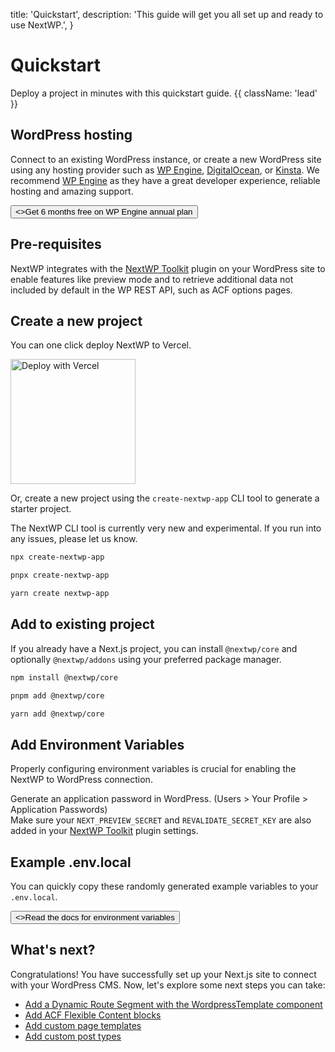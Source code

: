 
  title: 'Quickstart',
  description: 'This guide will get you all set up and ready to use NextWP.',
}

# Quickstart

Deploy a project in minutes with this quickstart guide. {{ className: 'lead' }}

## WordPress hosting

Connect to an existing WordPress instance, or create a new WordPress site using any hosting provider such as [WP Engine](https://shareasale.com/r.cfm?b=2464329&u=4056293&m=41388&urllink=&afftrack=), [DigitalOcean](https://m.do.co/c/8c72c601817b), or [Kinsta](https://kinsta.com/?kaid=ZWZKLOAMLNDP).
We recommend [WP Engine](https://shareasale.com/r.cfm?b=2464329&u=4056293&m=41388&urllink=&afftrack=) as they have a great developer experience, reliable hosting and amazing support.

<div className="not-prose">
  <Button
    href="https://shareasale.com/r.cfm?b=2464329&u=4056293&m=41388&urllink=&afftrack="
    variant="text"
    arrow="right"
    target="_blank"
  >
    <>Get 6 months free on WP Engine annual plan</>
  </Button>
</div>

## Pre-requisites

NextWP integrates with the [NextWP Toolkit](/packages/wordpress/nextwp-toolkit-plugin) plugin on your WordPress site to enable features like preview mode and to retrieve additional data not included by default in the WP REST API, such as ACF options pages.

## Create a new project

You can one click deploy NextWP to Vercel.

<div>
  <Link
    href="https://vercel.com/new/clone?repository-url=https://github.com/CalebBarnes/nextwp&env=NEXT_PUBLIC_WP_URL,WP_APPLICATION_PASSWORD,NEXT_PREVIEW_SECRET,REVALIDATE_SECRET_KEY"
    target="_blank"
  >
    <img
      src="https://vercel.com/button"
      alt="Deploy with Vercel"
      width="200"
      className="w-28"
    />
  </Link>
</div>

Or, create a new project using the `create-nextwp-app` CLI tool to generate a starter project.

<Note>
  The NextWP CLI tool is currently very new and experimental. If you run into
  any issues, please let us know.
</Note>

<CodeGroup>

```bash {{ title: 'npm' }}
npx create-nextwp-app
```

```bash {{ title: 'pnpm' }}
pnpx create-nextwp-app
```

```bash {{ title: 'yarn' }}
yarn create nextwp-app
```

</CodeGroup>

## Add to existing project

If you already have a Next.js project, you can install `@nextwp/core` and optionally `@nextwp/addons` using your preferred package manager.

<CodeGroup>

```bash {{ title: 'npm' }}
npm install @nextwp/core
```

```bash {{ title: 'pnpm' }}
pnpm add @nextwp/core
```

```bash {{ title: 'yarn' }}
yarn add @nextwp/core
```

</CodeGroup>

## Add Environment Variables

Properly configuring environment variables is crucial for enabling the NextWP to WordPress connection.

Generate an application password in WordPress. (Users > Your Profile > Application Passwords)<br/>
Make sure your `NEXT_PREVIEW_SECRET` and `REVALIDATE_SECRET_KEY` are also added in your [NextWP Toolkit](/packages/wordpress/nextwp-toolkit-plugin) plugin settings.

## Example .env.local

You can quickly copy these randomly generated example variables to your `.env.local`.

<EnvCodeBlock />

<div className="not-prose">
  <Button href="/environment-variables" variant="text" arrow="right">
    <>Read the docs for environment variables</>
  </Button>
</div>

## What's next?

Congratulations! You have successfully set up your Next.js site to connect with your WordPress CMS. Now, let's explore some next steps you can take:

- [Add a Dynamic Route Segment with the WordpressTemplate component](/packages/nextwp/core/components#wordpress-template)
- [Add ACF Flexible Content blocks](/packages/nextwp/core/components#flexible-content)
- [Add custom page templates](#)
- [Add custom post types](#)
